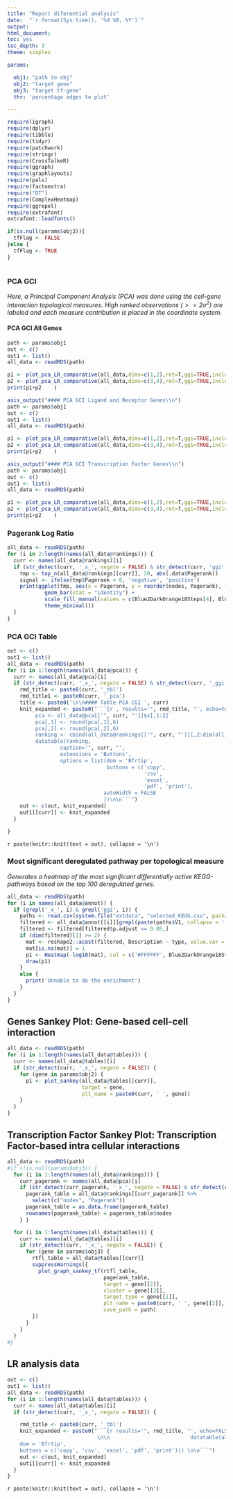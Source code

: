 ```yaml
---
title: "Report diferential analysis"
date:  "`r format(Sys.time(), '%d %B, %Y')`"
output:
html_document:
toc: yes
toc_depth: 3
theme: simplex

params:

  obj1: "path to obj"
  obj2: "target gene"
  obj3: "target tf-gene"
  thr: 'percentage edges to plot'

---
```


```r
require(igraph)
require(dplyr)
require(tibble)
require(tidyr)
require(patchwork)
require(stringr)
require(CrossTalkeR)
require(ggraph)
require(graphlayouts)
require(pals)
require(factoextra)
require("DT")
require(ComplexHeatmap)
require(ggrepel)
require(extrafont)
extrafont::loadfonts()

if(is.null(params$obj3)){
  tfFlag <- FALSE
}else {
  tfFlag <- TRUE
}



```



### PCA GCI

*Here, a Principal Component Analysis (PCA) was done using the cell-gene interaction topological measures. High ranked observations $(>=2\sigma^{2})$ are labeled and each measure contribution is placed in the coordinate system.*

#### PCA GCI All Genes

```r
path <- params$obj1
out <- c()
out1 <- list()
all_data <- readRDS(path)

p1 <- plot_pca_LR_comparative(all_data,dims=c(1,2),ret=T,ggi=TRUE,include_tf=tfFlag)
p2 <- plot_pca_LR_comparative(all_data,dims=c(3,4),ret=T,ggi=TRUE,include_tf=tfFlag)
print(p1+p2    )

```



```r
asis_output("#### PCA GCI Ligand and Receptor Genes\\n")
path <- params$obj1
out <- c()
out1 <- list()
all_data <- readRDS(path)

p1 <- plot_pca_LR_comparative(all_data,dims=c(1,2),ret=T,ggi=TRUE,include_tf=tfFlag,gene_types = "LR")
p2 <- plot_pca_LR_comparative(all_data,dims=c(3,4),ret=T,ggi=TRUE,include_tf=tfFlag,gene_types = "LR")
print(p1+p2    )

```





```r
asis_output("#### PCA GCI Transcription Factor Genes\\n")
path <- params$obj1
out <- c()
out1 <- list()
all_data <- readRDS(path)

p1 <- plot_pca_LR_comparative(all_data,dims=c(1,2),ret=T,ggi=TRUE,include_tf=tfFlag,gene_types = "TF")
p2 <- plot_pca_LR_comparative(all_data,dims=c(3,4),ret=T,ggi=TRUE,include_tf=tfFlag,gene_types = "TF")
print(p1+p2    )

```


### Pagerank Log Ratio


```r
all_data <- readRDS(path)
for (i in 2:length(names(all_data@rankings))) {
  curr <- names(all_data@rankings)[i]
  if (str_detect(curr, '_x_', negate = FALSE) & str_detect(curr, 'ggi', negate = FALSE)) {
    tmp <- top_n(all_data@rankings[[curr]], 20, abs(.data$Pagerank))
    signal <- ifelse(tmp$Pagerank < 0, 'negative', 'positive')
    print(ggplot(tmp, aes(x = Pagerank, y = reorder(nodes, Pagerank), fill = signal)) +
            geom_bar(stat = "identity") +
            scale_fill_manual(values = c(Blue2DarkOrange18Steps[4], Blue2DarkOrange18Steps[14])) +
            theme_minimal())
  }
}
```





### PCA GCI Table

```r
out <- c()
out1 <- list()
all_data <- readRDS(path)
for (i in 1:length(names(all_data@pca))) {
  curr <- names(all_data@pca)[i]
  if (str_detect(curr, '_x_', negate = FALSE) & str_detect(curr, '_ggi', negate = FALSE)) {
    rmd_title <- paste0(curr, '_tbl')
    rmd_title1 <- paste0(curr, '_pca')
    title <- paste0('\n\n#### Table PCA CGI ', curr)
    knit_expanded <- paste0("```{r , results='", rmd_title, "', echo=FALSE, warning=FALSE}\n\n
         pca <- all_data@pca[['", curr, "']]$x[,1:2]
         pca[,1] <- round(pca[,1],6)
         pca[,2] <- round(pca[,2],6)
         ranking <- cbind(all_data@rankings[['", curr, "']][,2:dim(all_data@rankings[['", curr, "']])[2]],pca[all_data@rankings[['", curr, "']]$nodes,])
         datatable(ranking,
                 caption='", curr, "',
                 extensions = 'Buttons',
                 options = list(dom = 'Bfrtip',
                                buttons = c('copy',
                                            'csv',
                                            'excel',
                                            'pdf', 'print'),
                               autoWidth = FALSE
                               ))\n\n```")
    out <- c(out, knit_expanded)
    out1[[curr]] <- knit_expanded
  }

}

```
`r paste(knitr::knit(text = out), collapse = '\n')`




### Most significant deregulated pathway per topological measure
*Generates a heatmap of the most significant differentially active KEGG-pathways based on the top 100 deregulated genes.*

```r
all_data <- readRDS(path)
for (i in names(all_data@annot)) {
  if (grepl('_x_', i) & grepl('ggi', i)) {
    paths <- read.csv(system.file("extdata", "selected_KEGG.csv", package = "CrossTalkeR"), header = F)
    filtered <- all_data@annot[[i]][grepl(paste(paths$V1, collapse = '|'), all_data@annot[[i]]$ID),]
    filtered <- filtered[filtered$p.adjust <= 0.05,]
    if (dim(filtered)[1] >= 2) {
      mat <- reshape2::acast(filtered, Description ~ type, value.var = "p.adjust")
      mat[is.na(mat)] = 1
      p1 <- Heatmap(-log10(mat), col = c('#FFFFFF', Blue2DarkOrange18Steps[11:18]), column_title = i, name = '-log10(p.adjust)')
      draw(p1)
    }
    else {
      print('Unnable to do the enrichment')
    }
  }
}

```



## Genes Sankey Plot: Gene-based cell-cell interaction

```r
all_data <- readRDS(path)
for (i in 1:length(names(all_data@tables))) {
  curr <- names(all_data@tables)[i]
  if (str_detect(curr, '_x_', negate = FALSE)) {
    for (gene in params$obj2) {
      p1 <- plot_sankey(all_data@tables[[curr]],
                        target = gene,
                        plt_name = paste0(curr, ' ', gene))
    }
  }
}
```



## Transcription Factor Sankey Plot: Transcription Factor-based intra cellular interactions

```r
all_data <- readRDS(path)
#if (!is.null(params$obj3)) {
  for (i in 1:length(names(all_data@rankings))) {
    curr_pagerank <- names(all_data@pca)[i]
    if (str_detect(curr_pagerank, '_x_', negate = FALSE) & str_detect(curr_pagerank, '_ggi', negate = FALSE)) {
      pagerank_table = all_data@rankings[[curr_pagerank]] %>%
        select(c("nodes", "Pagerank"))
      pagerank_table = as.data.frame(pagerank_table)
      rownames(pagerank_table) = pagerank_table$nodes
    } }

  for (i in 1:length(names(all_data@tables))) {
    curr <- names(all_data@tables)[i]
    if (str_detect(curr, '_x_', negate = FALSE)) {
      for (gene in params$obj3) {
        rtfl_table = all_data@tables[[curr]]
        suppressWarnings({
          plot_graph_sankey_tf(rtfl_table,
                               pagerank_table,
                               target = gene[[2]],
                               cluster = gene[[3]],
                               target_type = gene[[1]],
                               plt_name = paste0(curr, ' ', gene[[2]], ' ', gene[[3]]),
                               save_path = path)
        })
      }
    }
  }
#}
```



## LR analysis data

```r
out <- c()
out1 <- list()
all_data <- readRDS(path)
for (i in 1:length(names(all_data@tables))) {
  curr <- names(all_data@tables)[i]
  if (str_detect(curr, '_x_', negate = FALSE)) {

    rmd_title <- paste0(curr, '_tbl')
    knit_expanded <- paste0("```{r results='", rmd_title, "', echo=FALSE, warning=FALSE}
                             \n\n                          datatable(all_data@tables[['", curr, "']][,c('Ligand.Cluster','Receptor.Cluster','Ligand','Receptor' ,'LRScore')],caption='", curr, "', extensions = 'Buttons', options = list(
    dom = 'Bfrtip',
    buttons = c('copy', 'csv', 'excel', 'pdf', 'print'))) \n\n```")
    out <- c(out, knit_expanded)
    out1[[curr]] <- knit_expanded
  }
}

```

`r paste(knitr::knit(text = out), collapse = '\n')`
